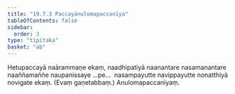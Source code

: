 ```yaml
---
title: "19.7.3 Paccayānulomapaccanīya"
tableOfContents: false
sidebar:
  order: 3
type: "tipitaka"
basket: "ab"
---
```



<DynamicBreadcrumb />

<Division number="20">

<Paragraph number="2659">
Hetupaccayā naārammaṇe ekaṃ, naadhipatiyā naanantare nasamanantare naaññamaññe naupanissaye …pe…  nasampayutte navippayutte nonatthiyā novigate ekaṃ. (Evaṃ gaṇetabbaṃ.)

</Paragraph>
</Division>

<Paragraph number="2660" type="center">
Anulomapaccanīyaṃ.
</Paragraph>